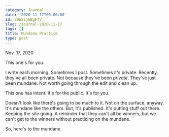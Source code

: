 ```yaml
---
category: Journal
date: '2020-11-17T00:00:00'
id: 20WSij6BgFfV
slug: /journal-2020-11-17
tags: []
title: Mundane Practice
type: post
---
```


Nov. 17, 2020

This one's for you. 

I write each morning. Sometimes I post. Sometimes it's private. Recently, they've all been private. Not because they've been _private_. They've just been mundane. Not worth going through the edit and clean up. 

This one has intent. It's for the public. It's for you. 

Doesn't look like there's going to be much to it. Not on the surface, anyway. It's mundane like the others. But, it's published. It's putting stuff out there. Keeping the site going. A reminder that they can't all be winners, but we can't get to the winners without practicing on the mundane.

So, here's to the mundane.